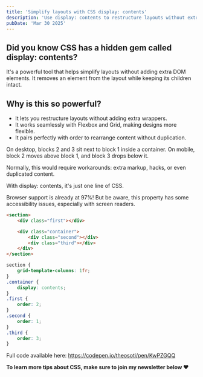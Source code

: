 ```yaml
---
title: 'Simplify layouts with CSS display: contents'
description: 'Use display: contents to restructure layouts without extra markup. Works with Flexbox & Grid for cleaner, more flexible designs.'
pubDate: 'Mar 30 2025'
---
```



<Picture
	src="/short/03-2025/smarter-layouts-with-display-contents.gif"
	alt="Visual example of CSS display: contents simplifying a layout"
	width="400"
	height="600"
	style="margin: 2em auto 1em auto; display: block; border: 4px solid var(--border)"
/>

## Did you know CSS has a hidden gem called display: contents?

It's a powerful tool that helps simplify layouts without adding extra DOM elements.
It removes an element from the layout while keeping its children intact.

## Why is this so powerful?

- It lets you restructure layouts without adding extra wrappers.
- It works seamlessly with Flexbox and Grid, making designs more flexible.
- It pairs perfectly with order to rearrange content without duplication.

On desktop, blocks 2 and 3 sit next to block 1 inside a container.
On mobile, block 2 moves above block 1, and block 3 drops below it.

Normally, this would require workarounds: extra markup, hacks, or even duplicated content.

With display: contents, it's just one line of CSS.

Browser support is already at 97%!
But be aware, this property has some accessibility issues, especially with screen readers.

```html
<section>
	<div class="first"></div>

	<div class="container">
		<div class="second"></div>
		<div class="third"></div>
	</div>
</section>
```

```css
section {
	grid-template-columns: 1fr;
}
.container {
	display: contents;
}
.first {
	order: 2;
}
.second {
	order: 1;
}
.third {
	order: 3;
}
```

Full code available here: https://codepen.io/theosoti/pen/KwPZGQQ

**To learn more tips about CSS, make sure to join my newsletter below ❤️**
